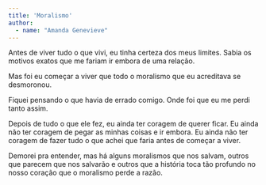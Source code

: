 ```yaml
---
title: 'Moralismo'
author: 
  - name: "Amanda Genevieve"
---
```


Antes de viver tudo o que vivi, eu tinha certeza dos meus limites. Sabia os motivos exatos que me fariam ir embora de uma relação.

Mas foi eu começar a viver que todo o moralismo que eu acreditava se desmoronou.

Fiquei pensando o que havia de errado comigo. Onde foi que eu me perdi tanto assim.

Depois de tudo o que ele fez, eu ainda ter coragem de querer ficar. Eu ainda não ter coragem de pegar as minhas coisas e ir embora. Eu ainda não ter coragem de fazer tudo o
que achei que faria antes de começar a viver.

Demorei pra entender, mas há alguns moralismos que nos salvam, outros que parecem que nos salvarão e outros que a história toca tão profundo no nosso coração que o moralismo perde a razão.


<a href="https://instagram.com/Amandaa.ols"><i class="bi bi-instagram"></i></a>

